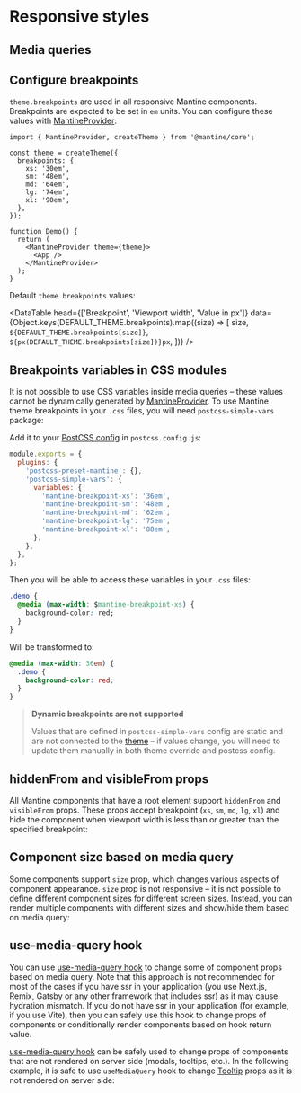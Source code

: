 

# Responsive styles

## Media queries

<Demo data={StylesDemos.responsive} />

## Configure breakpoints

`theme.breakpoints` are used in all responsive Mantine components. Breakpoints are expected to be set in `em` units.
You can configure these values with [MantineProvider](/theming/mantine-provider/):

```tsx
import { MantineProvider, createTheme } from '@mantine/core';

const theme = createTheme({
  breakpoints: {
    xs: '30em',
    sm: '48em',
    md: '64em',
    lg: '74em',
    xl: '90em',
  },
});

function Demo() {
  return (
    <MantineProvider theme={theme}>
      <App />
    </MantineProvider>
  );
}
```

Default `theme.breakpoints` values:

<DataTable
  head={['Breakpoint', 'Viewport width', 'Value in px']}
  data={Object.keys(DEFAULT_THEME.breakpoints).map((size) => [
    size,
    `${DEFAULT_THEME.breakpoints[size]}`,
    `${px(DEFAULT_THEME.breakpoints[size])}px`,
  ])}
/>

## Breakpoints variables in CSS modules

It is not possible to use CSS variables inside media queries – these values cannot be dynamically
generated by [MantineProvider](/theming/mantine-provider). To use Mantine theme breakpoints
in your `.css` files, you will need `postcss-simple-vars` package:

<InstallScript dev packages="postcss-simple-vars" />

Add it to your [PostCSS config](/styles/postcss-preset) in `postcss.config.js`:

```js
module.exports = {
  plugins: {
    'postcss-preset-mantine': {},
    'postcss-simple-vars': {
      variables: {
        'mantine-breakpoint-xs': '36em',
        'mantine-breakpoint-sm': '48em',
        'mantine-breakpoint-md': '62em',
        'mantine-breakpoint-lg': '75em',
        'mantine-breakpoint-xl': '88em',
      },
    },
  },
};
```

Then you will be able to access these variables in your `.css` files:

```css
.demo {
  @media (max-width: $mantine-breakpoint-xs) {
    background-color: red;
  }
}
```

Will be transformed to:

```css
@media (max-width: 36em) {
  .demo {
    background-color: red;
  }
}
```

> **Dynamic breakpoints are not supported**
>
> Values that are defined in `postcss-simple-vars` config are static and
> are not connected to the [theme](/theming/theme-object) – if values change,
> you will need to update them manually in both theme override and postcss config.

## hiddenFrom and visibleFrom props

All Mantine components that have a root element support `hiddenFrom` and `visibleFrom` props.
These props accept breakpoint (`xs`, `sm`, `md`, `lg`, `xl`) and hide the component when
viewport width is less than or greater than the specified breakpoint:

<Demo data={StylesDemos.hiddenVisible} />

## Component size based on media query

Some components support `size` prop, which changes various aspects of component appearance.
`size` prop is not responsive – it is not possible to define different component sizes for different
screen sizes. Instead, you can render multiple components with different sizes and show/hide them
based on media query:

<Demo data={StylesDemos.sizesMedia} />

## use-media-query hook

You can use [use-media-query hook](/hooks/use-media-query/) to change some of component props
based on media query. Note that this approach is not recommended for most of the cases if you have
ssr in your application (you use Next.js, Remix, Gatsby or any other framework that includes ssr)
as it may cause hydration mismatch. If you do not have ssr in your application (for example, if you use Vite),
then you can safely use this hook to change props of components or conditionally render components
based on hook return value.

[use-media-query hook](/hooks/use-media-query/) can be safely used to change props of components that are not rendered
on server side (modals, tooltips, etc.). In the following example, it is safe to use `useMediaQuery` hook to
change [Tooltip](/core/tooltip) props as it is not rendered on server side:

<Demo data={StylesDemos.useMediaQueryHook} />
